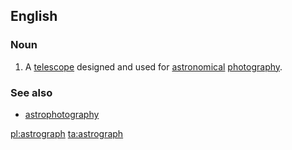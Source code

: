 ==English==
{{wikipedia}}

===Noun===
{{en-noun}}

# {{context|astronomy|lang=en}} A [[telescope]] designed and used for [[astronomical]] [[photography]].

===See also===
* [[astrophotography]]

[[pl:astrograph]]
[[ta:astrograph]]